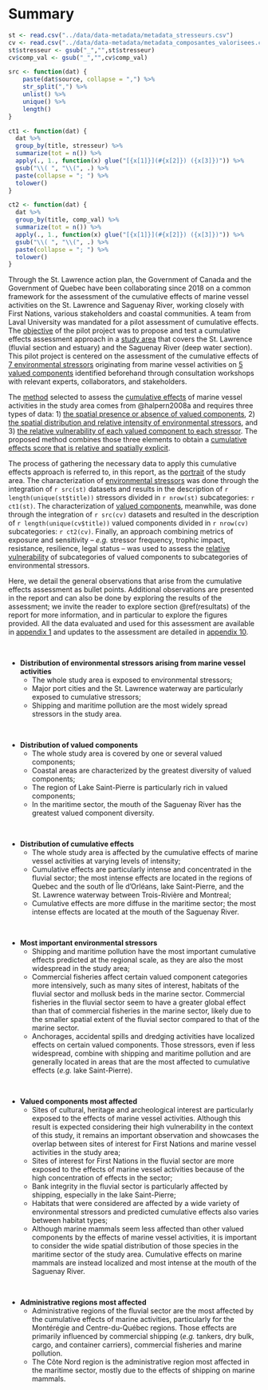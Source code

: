 # Summary {-}

```r
st <- read.csv("../data/data-metadata/metadata_stresseurs.csv")
cv <- read.csv("../data/data-metadata/metadata_composantes_valorisees.csv")
st$stresseur <- gsub("_","",st$stresseur)
cv$comp_val <- gsub("_","",cv$comp_val)

src <- function(dat) {
    paste(dat$source, collapse = ",") %>%
    str_split(",") %>%
    unlist() %>%
    unique() %>%
    length()
}

ct1 <- function(dat) {
  dat %>%
  group_by(title, stresseur) %>%
  summarize(tot = n()) %>%
  apply(., 1., function(x) glue("[{x[1]}](#{x[2]}) ({x[3]})")) %>%
  gsub("\\( ", "\\(", .) %>%
  paste(collapse = "; ") %>%
  tolower()
}

ct2 <- function(dat) {
  dat %>%
  group_by(title, comp_val) %>%
  summarize(tot = n()) %>%
  apply(., 1., function(x) glue("[{x[1]}](#{x[2]}) ({x[3]})")) %>%
  gsub("\\( ", "\\(", .) %>%
  paste(collapse = "; ") %>%
  tolower()
}
```

Through the St. Lawrence action plan, the Government of Canada and the Government of Quebec have been collaborating since 2018 on a common framework for the assessment of the cumulative effects of marine vessel activities on the St. Lawrence and Saguenay River, working closely with First Nations, various stakeholders and coastal communities. A team from Laval University was mandated for a pilot assessment of cumulative effects. The [objective](#objectifs) of the pilot project was to propose and test a cumulative effects assessment approach in a [study area](#zoneetude) that covers the St. Lawrence (fluvial section and estuary) and the Saguenay River (deep water section). This pilot project is centered on the assessment of the cumulative effects of [7 environmental stressors](#stintro) originating from marine vessel activities on [5 valued components](#cvintro) identified beforehand through consultation workshops with relevant experts, collaborators, and stakeholders. 

The [method](#methode) selected to assess the [cumulative effects](#sectioncea) of marine vessel activities in the study area comes from @halpern2008a and requires three types of data: 1) [the spatial presence or absence of valued components](#cvmethod), 2) [the spatial distribution and relative intensity of environmental stressors](#strmethod), and 3) [the relative vulnerability of each valued component to each stressor](#vulnmethod). The proposed method combines those three elements to obtain a [cumulative effects score that is relative and spatially explicit](#ceamethod).

The process of gathering the necessary data to apply this cumulative effects approach is referred to, in this report, as the [portrait](#portrait) of the study area. The characterization of [environmental stressors](#strportrait) was done through the integration of `r src(st)` datasets and results in the description of `r length(unique(st$title))` stressors divided in `r nrow(st)` subcategories: `r ct1(st)`. The characterization of [valued components](#cvportrait), meanwhile, was done through the integration of `r src(cv)` datasets and resulted in the description of `r length(unique(cv$title))` valued components divided in `r nrow(cv)` subcategories: `r ct2(cv)`. Finally, an approach combining metrics of exposure and sensitivity -- *e.g.* stressor frequency, trophic impact, resistance, resilience, legal status -- was used to assess the [relative vulnerability](#vulnportrait) of subcategories of valued components to subcategories of environmental stressors. 

Here, we detail the general observations that arise from the cumulative effects assessment as bullet points. Additional observations are presented in the report and can also be done by exploring the results of the assessment; we invite the reader to explore section \@ref(resultats) of the report for more information, and in particular to explore the figures provided. All the data evaluated and used for this assessment are available in [appendix 1](#annexe1) and updates to the assessment are detailed in [appendix 10](#annexe10).


<br/>



- **Distribution of environmental stressors arising from marine vessel activities**
  - The whole study area is exposed to environmental stressors;
  - Major port cities and the St. Lawrence waterway are particularly exposed to cumulative stressors;
  - Shipping and maritime pollution are the most widely spread stressors in the study area.

<br/>

- **Distribution of valued components**
  - The whole study area is covered by one or several valued components;
  - Coastal areas are characterized by the greatest diversity of valued components;
  - The region of Lake Saint-Pierre is particularly rich in valued components;
  - In the maritime sector, the mouth of the Saguenay River has the greatest valued component diversity.

<br/>

- **Distribution of cumulative effects**
  - The whole study area is affected by the cumulative effects of marine vessel activities at varying levels of intensity;
  - Cumulative effects are particularly intense and concentrated in the fluvial sector; the most intense effects are located in the regions of Quebec and the south of Île d'Orléans, lake Saint-Pierre, and the St. Lawrence waterway between Trois-Rivière and Montreal;
  - Cumulative effects are more diffuse in the maritime sector; the most intense effects are located at the mouth of the Saguenay River.

<br/>

- **Most important environmental stressors**
  - Shipping and maritime pollution have the most important cumulative effects predicted at the regional scale, as they are also the most widespread in the study area;
  - Commercial fisheries affect certain valued component categories more intensively, such as many sites of interest, habitats of the fluvial sector and mollusk beds in the marine sector. Commercial fisheries in the fluvial sector seem to have a greater global effect than that of commercial fisheries in the marine sector, likely due to the smaller spatial extent of the fluvial sector compared to that of the marine sector.
  - Anchorages, accidental spills and dredging activities have localized effects on certain valued components. Those stressors, even if less widespread, combine with shipping and maritime pollution and are generally located in areas that are the most affected to cumulative effects (*e.g.* lake Saint-Pierre).

<br/>

- **Valued components most affected**
  - Sites of cultural, heritage and archeological interest are particularly exposed to the effects of marine vessel activities. Although this result is expected considering their high vulnerability in the context of this study, it remains an important observation and showcases the overlap between sites of interest for First Nations and marine vessel activities in the study area;
  - Sites of interest for First Nations in the fluvial sector are more exposed to the effects of marine vessel activities because of the high concentration of effects in the sector;
  - Bank integrity in the fluvial sector is particularly affected by shipping, especially in the lake Saint-Pierre;
  - Habitats that were considered are affected by a wide variety of environmental stressors and predicted cumulative effects also varies between habitat types;
  - Although marine mammals seem less affected than other valued components by the effects of marine vessel activities, it is important to consider the wide spatial distribution of those species in the maritime sector of the study area. Cumulative effects on marine mammals are instead localized and most intense at the mouth of the Saguenay River.

<br/>

- **Administrative regions most affected**
  - Administrative regions of the fluvial sector are the most affected by the cumulative effects of marine activities, particularly for the Montérégie and Centre-du-Québec regions. Those effects are primarily influenced by commercial shipping (*e.g.* tankers, dry bulk, cargo, and container carriers), commercial fisheries and marine pollution.
  - The Côte Nord region is the administrative region most affected in the maritime sector, mostly due to the effects of shipping on marine mammals.


